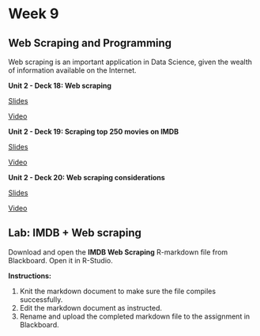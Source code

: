 # Week 9 {.unnumbered}

## Web Scraping and Programming {.unnumbered}

<p>

Web scraping is an important application in Data Science, given the wealth of information available on the Internet.

::: {.slide-deck}
**Unit 2 - Deck 18: Web scraping**

::: {.slides}
[Slides](https://rstudio-education.github.io/datascience-box/course-materials/slides/u2-d18-web-scrape/u2-d18-web-scrape.html#1)
:::

::: {.video}
[Video](https://youtu.be/99Hkmfb2i80)
:::
:::

::: {.slide-deck}
**Unit 2 - Deck 19: Scraping top 250 movies on IMDB**

::: {.slides}
[Slides](https://rstudio-education.github.io/datascience-box/course-materials/slides/u2-d19-top-250-imdb/u2-d19-top-250-imdb.html#1)
:::

::: {.video}
[Video](https://youtu.be/YmKULNLsDsU)
:::
:::

::: {.slide-deck}
**Unit 2 - Deck 20: Web scraping considerations**

::: {.slides}
[Slides](https://rstudio-education.github.io/datascience-box/course-materials/slides/u2-d20-considerations/u2-d20-considerations.html#1)
:::

::: {.video}
[Video](https://youtu.be/LONRJHMvSyU)
:::
:::

## Lab: IMDB + Web scraping {.unnumbered}

<p>

Download and open the **IMDB Web Scraping** R-markdown file from Blackboard.
Open it in R-Studio.

**Instructions:**

1.  Knit the markdown document to make sure the file compiles successfully.
2.  Edit the markdown document as instructed.
3.  Rename and upload the completed markdown file to the assignment in Blackboard.
